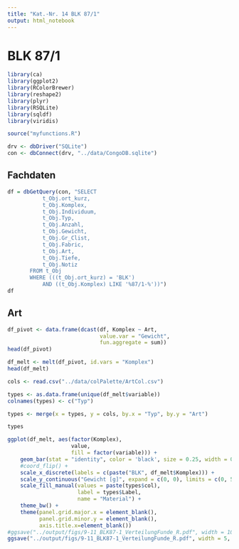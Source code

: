 ```yaml
---
title: "Kat.-Nr. 14 BLK 87/1"
output: html_notebook
---
```


# BLK 87/1

```r
library(ca)
library(ggplot2)
library(RColorBrewer)
library(reshape2)
library(plyr)
library(RSQLite)
library(sqldf)
library(viridis)

source("myfunctions.R")

drv <- dbDriver("SQLite")
con <- dbConnect(drv, "../data/CongoDB.sqlite")
```

## Fachdaten

```r
df = dbGetQuery(con, "SELECT
           t_Obj.ort_kurz, 
           t_Obj.Komplex, 
           t_Obj.Individuum, 
           t_Obj.Typ, 
           t_Obj.Anzahl,
           t_Obj.Gewicht,
           t_Obj.Gr_Clist, 
           t_Obj.Fabric,
           t_Obj.Art,
           t_Obj.Tiefe,
           t_Obj.Notiz
       FROM t_Obj 
       WHERE (((t_Obj.ort_kurz) = 'BLK')
           AND ((t_Obj.Komplex) LIKE '%87/1-%'))")
df
```

## Art

```r
df_pivot <- data.frame(dcast(df, Komplex ~ Art, 
                             value.var = "Gewicht", 
                             fun.aggregate = sum))
head(df_pivot)
```

```r
df_melt <- melt(df_pivot, id.vars = "Komplex")
head(df_melt)
```

```r
cols <- read.csv("../data/colPalette/ArtCol.csv")

types <- as.data.frame(unique(df_melt$variable))
colnames(types) <- c("Typ")

types <- merge(x = types, y = cols, by.x = "Typ", by.y = "Art")

types
```


```r
ggplot(df_melt, aes(factor(Komplex), 
                    value, 
                    fill = factor(variable))) + 
    geom_bar(stat = "identity", color = 'black', size = 0.25, width = 0.5) + 
    #coord_flip() + 
    scale_x_discrete(labels = c(paste("BLK", df_melt$Komplex))) + 
    scale_y_continuous("Gewicht [g]", expand = c(0, 0), limits = c(0, 5500)) +
    scale_fill_manual(values = paste(types$col),
                      label = types$Label, 
                      name = "Material") + 
    theme_bw() + 
    theme(panel.grid.major.x = element_blank(), 
          panel.grid.minor.y = element_blank(),
          axis.title.x=element_blank())
#ggsave("../output/figs/9-11_BLK87-1_VerteilungFunde_R.pdf", width = 10, height = 4.3)
ggsave("../output/figs/9-11_BLK87-1_VerteilungFunde_R.pdf", width = 5, height = 2.5)
```




